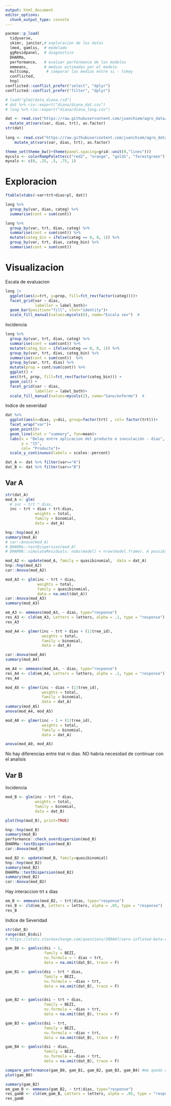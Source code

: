 ```yaml
---
output: html_document
editor_options: 
  chunk_output_type: console
---
```


```r
pacman::p_load(
  tidyverse,
  skimr, janitor,# exploracion de los datos
  lme4, gamlss,  # modelado
  ggResidpanel,  # diagnostico 
  DHARMa, 
  performance,   # evaluar performance de los modelos
  emmeans,       # medias estimadas por el modelo  
  multcomp,       # comparar las medias entre si - tukey
  conflicted, 
  hnp)
conflicted::conflict_prefer("select", "dplyr")
conflicted::conflict_prefer("filter", "dplyr")
```


```r
# load("glm2/data_diana.rsd")
# dat %>% rio::export("diana/diana_dat.csv")
# long %>% rio::export("diana/diana_long.csv")

dat <- read.csv("https://raw.githubusercontent.com/juanchiem/agro_data/master/diana_dat.csv") %>%
  mutate_at(vars(var, dias, trt), as.factor) 
str(dat)
  
long <- read.csv("https://raw.githubusercontent.com/juanchiem/agro_data/master/diana_long.csv") %>% 
    mutate_at(vars(var, dias, trt), as.factor) 
```

```r
theme_set(theme_bw()+theme(panel.spacing=grid::unit(0,"lines")))
mycols <- colorRampPalette(c("red2", "orange", "gold1", "forestgreen"))
myvals <- c(0, .25, .5, .75, 1)
```

# Exploracion 

```r
ftable(xtabs(~var+trt+dias+pl, dat))
```

```r
long %>% 
  group_by(var, dias, categ) %>% 
  summarise(cont = sum(cont))

long %>% 
  group_by(var, trt, dias, categ) %>% 
  summarise(cont = sum(cont)) %>% 
  mutate(categ_bin = ifelse(categ == 0, 0, 1)) %>%  
  group_by(var, trt, dias, categ_bin) %>% 
  summarise(cont = sum(cont))  
```

# Visualizacion 

Escala de evaluacion 

```r
long |>    
  ggplot(aes(x=trt, y=prop, fill=fct_rev(factor(categ))))+ 
  facet_grid(var ~ dias, 
             labeller = label_both)+
  geom_bar(position="fill", stat="identity")+
  scale_fill_manual(values=mycols(6), name="Escala sev")  #
```

Incidencia

```r
long %>% 
  group_by(var, trt, dias, categ) %>% 
  summarise(cont = sum(cont)) %>% 
  mutate(categ_bin = ifelse(categ == 0, 0, 1)) %>%  
  group_by(var, trt, dias, categ_bin) %>% 
  summarise(cont = sum(cont))  %>%
  group_by(var, trt, dias) %>% 
  mutate(prop = cont/sum(cont)) %>%
  ggplot() + 
  aes(trt, prop, fill=fct_rev(factor(categ_bin))) + 
  geom_col() + 
  facet_grid(var ~ dias, 
             labeller = label_both)+
  scale_fill_manual(values=mycols(2), name="Sano/enfermo")  #
```

Indice de severidad

```r
dat %>% 
  ggplot(aes(x=dias, y=dsi, group=factor(trt) , col= factor(trt)))+ 
  facet_wrap("var")+
  geom_point()+
  geom_line(stat = "summary", fun=mean)+
  labs(x = "Delay entre aplicacion del producto e inoculación - dias", 
       y = "IS", 
       col= "Producto")+
  scale_y_continuous(labels = scales::percent)
```

```r
dat_A <- dat %>% filter(var=="A") 
dat_B <- dat %>% filter(var=="B") 
```

## Var A

```r
str(dat_A)
mod_A <- glm(
  # inc ~ trt * dias,
  inc ~ trt + dias + trt:dias,
             weights = total, 
             family = binomial,
             data = dat_A)

hnp::hnp(mod_A)
summary(mod_A)
# car::Anova(mod_A)
# DHARMa::testDispersion(mod_A)
# DHARMA::simulateResiduals: nobs(model) < nrow(model.frame). A possible reason is that you have observation with zero prior weights (ir binomial with n=0) in your data. Calculating residuals in this case wouldn't be sensible. Please remove zero-weight observations from your data and re-fit your model! If you believe that this is not the reason, please file an issue under https://github.com/florianhartig/DHARMa/issues
```

```r
mod_A2 <- update(mod_A, family = quasibinomial,  data = dat_A)
hnp::hnp(mod_A2)
car::Anova(mod_A2)

mod_A3 <- glm(inc ~ trt + dias,
              weights = total, 
              family = quasibinomial,  
              data = na.omit(dat_A))
car::Anova(mod_A3)
summary(mod_A3)

em_A3 <- emmeans(mod_A3, ~ dias, type="response")
res_A3 <- cld(em_A3, Letters = letters, alpha = .1, type = "response")
res_A3

mod_A4 <- glmer(inc ~ trt + dias + (1|tree_id),
                weights = total, 
                family = binomial,  
                data = dat_A)

car::Anova(mod_A4)
summary(mod_A4)

em_A4 <- emmeans(mod_A4, ~ dias, type="response")
res_A4 <- cld(em_A4, Letters = letters, alpha = .1, type = "response")
res_A4

mod_A5 <- glmer(inc ~ dias + (1|tree_id),
                weights = total, 
                family = binomial,  
                data = dat_A)
summary(mod_A5)
anova(mod_A4, mod_A5)

mod_A0 <- glmer(inc ~ 1 + (1|tree_id),
                weights = total, 
                family = binomial,  
                data = dat_A)

anova(mod_A0, mod_A5)

```

No hay diferencias entre trat ni dias. NO habria necesidad de continuar con el analisis

## Var B 

Incidencia 

```r
mod_B <- glm(inc ~ trt * dias,
             weights = total, 
             family = binomial,
             data = dat_B)

plot(hnp(mod_B), print=TRUE)

hnp::hnp(mod_B)
summary(mod_B)
performance::check_overdispersion(mod_B)
DHARMa::testDispersion(mod_B)
car::Anova(mod_B)
```

```r
mod_B2 <- update(mod_B, family=quasibinomial)
hnp::hnp(mod_B2)
summary(mod_B2)
DHARMa::testDispersion(mod_B2)
summary(mod_B2)
car::Anova(mod_B2)
```

Hay interaccion trt x dias

```r
em_B <- emmeans(mod_B2, ~ trt|dias, type="response")
res_B <- cld(em_B, Letters = letters, alpha = .05, type = "response")
res_B
```

Indice de Severidad

```r
str(dat_B)
range(dat_B$dsi)
# https://stats.stackexchange.com/questions/309047/zero-inflated-beta-regression-using-gamlss-for-vegetation-cover-data

gam_B0 <- gamlss(dsi ~ 1,  
                 family = BEZI, 
                 nu.formula = ~ dias + trt,
                 data = na.omit(dat_B), trace = F)

gam_B1 <- gamlss(dsi ~ trt * dias,  
                 family = BEZI, 
                 nu.formula = ~dias + trt,
                 data = na.omit(dat_B), trace = F)


gam_B2 <- gamlss(dsi ~ trt + dias,   
                 family = BEZI, 
                 nu.formula = ~dias + trt,
                 data = na.omit(dat_B), trace = F)

gam_B3 <- gamlss(dsi ~ trt,  
                 family = BEZI, 
                 nu.formula = ~dias + trt,
                 data = na.omit(dat_B), trace = F)

gam_B4 <- gamlss(dsi ~ dias,  
                 family = BEZI, 
                 nu.formula = ~dias + trt,
                 data = na.omit(dat_B), trace = F)

compare_performance(gam_B0, gam_B1, gam_B2, gam_B3, gam_B4) #me quedo con el modelo mas sencillo
plot(gam_B0)

summary(gam_B2)
em_gam_B <- emmeans(gam_B2, ~ trt|dias, type="response")
res_gamB <- cld(em_gam_B, Letters = letters, alpha = .05, type = "response")
res_gamB
```
